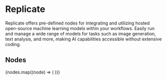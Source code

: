 
# Replicate

Replicate offers pre-defined nodes for integrating and utilizing hosted open-source machine learning models within your
workflows. Easily run and manage a wide range of models for tasks such as image generation, text analysis, and more,
making AI capabilities accessible without extensive coding.

## Nodes

<Cards num={3}>
  {nodes.map((node) => (
    <NodeCard
      key={node.meta.id}
      title={node.meta.name}
      image={node.meta.icon.url}
      href={`/showcase/replicate/${node.meta.id}`}
    />
  ))}
</Cards>
